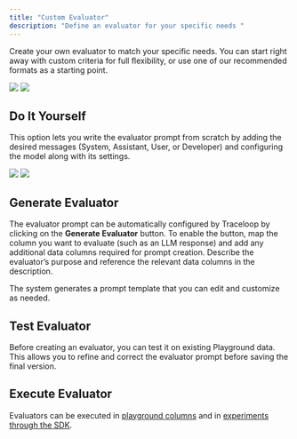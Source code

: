 ```yaml
---
title: "Custom Evaluator"
description: "Define an evaluator for your specific needs "
---
```


Create your own evaluator to match your specific needs. You can start right away with custom criteria for full flexibility, or use one of our recommended formats as a starting point.


<Frame>
  <img
    className="block dark:hidden"
    src="/img/evaluator/eval-custom-light.png"
  />
  <img className="hidden dark:block" src="/img/evaluator/eval-custom-dark.png" />
</Frame>

## Do It Yourself

This option lets you write the evaluator prompt from scratch by adding the desired messages (System, Assistant, User, or Developer) and configuring the model along with its settings.

<Frame>
  <img
    className="block dark:hidden"
    src="/img/evaluator/eval-do-it-yourself-light.png"
  />
  <img className="hidden dark:block" src="/img/evaluator/eval-do-it-yourself-dark.png" />
</Frame>

## Generate Evaluator

The evaluator prompt can be automatically configured by Traceloop by clicking on the **Generate Evaluator** button. 
To enable the button, map the column you want to evaluate (such as an LLM response) and add any additional data columns required for prompt creation. 
Describe the evaluator’s purpose and reference the relevant data columns in the description.

The system generates a prompt template that you can edit and customize as needed.


## Test Evaluator 

Before creating an evaluator, you can test it on existing Playground data. 
This allows you to refine and correct the evaluator prompt before saving the final version.

## Execute Evaluator

Evaluators can be executed in [playground columns](../playgrounds/columns/column-management) and in [experiments through the SDK](../experiments/running-from-code). 



